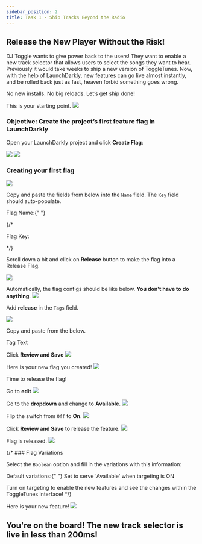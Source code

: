 ```yaml
---
sidebar_position: 2
title: Task 1 - Ship Tracks Beyond the Radio
---
```



## Release the New Player Without the Risk!


DJ Toggle wants to give power back to the users! They want to enable a new track selector that allows users to select the songs they want to hear. Previously it would take weeks to ship a new version of ToggleTunes. 
Now, with the help of LaunchDarkly, new features can go live almost instantly, and be rolled back just as fast, heaven forbid something goes wrong.  

No new installs. No big reloads. Let’s get ship done! 


This is your starting point.
<img src='/release1/0.png' />

### Objective: Create the project’s first feature flag in LaunchDarkly


Open your LaunchDarkly project and click **Create Flag**:

<img src='/release1/1.png' />
<img src='/release1/2.png' />

### Creating your first flag

<img src='/release1/3.png' />

Copy and paste the fields from below into the `Name` field. The `Key` field should auto-populate.


<div className="flex items-center space-x-3">
  <span className="text-lg text-blue-500 font-bold">
    Flag Name:{" "}
  </span>
    <CopyField value="Release Tracklist" client:load />
</div>

{/* <div className="flex items-center space-x-3">
  <span className="text-lg text-blue-500 font-bold">Flag Key:</span>
  <CopyField value="release-tracklist" client:load />
</div> */}

Scroll down a bit and click on **Release** button to make the flag into a Release Flag.

<img src='/release1/4.png' />

Automatically, the flag configs should be like below. **You don't have to do anything**.
<img src='/release1/5.png' />

Add **release** in the `Tags` field.

<img src='/release1/6.png' />

Copy and paste from the below.
<div className="flex items-center space-x-3">
  <span className="text-lg text-blue-500 font-bold">Tag Text</span>
  <CopyField value="release" client:load />
</div>


Click **Review and Save**
<img src='/release1/7.png' />

Here is your new flag you created!
<img src='/release1/8.png' />

Time to release the flag!

Go to **edit**
<img src='/release1/9.png' />

Go to the **dropdown** and change to **Available**.
<img src='/release1/10.png' />

Flip the switch from `Off` to **On**.
<img src='/release1/11.png' />

Click **Review and Save** to release the feature.
<img src='/release1/12.png' />

Flag is released.
<img src='/release1/13.png' />

{/* ### Flag Variations

Select the `Boolean` option and fill in the variations with this information:

<div className="text-lg font-bold text-blue-500">
Default variations:{" "}
<span className="text-black dark:text-white font-normal">Set to serve 'Available' when targeting is ON</span>
</div>

Turn on targeting to enable the new features and see the changes within the ToggleTunes interface! */}

Here is your new feature!
<img src='/release2/9.png' />

## You're on the board! The new track selector is live in less than 200ms!